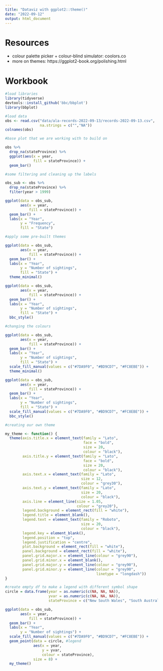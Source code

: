 ```yaml
---
title: "Dataviz with ggplot2::theme()"
date: "2022-09-12"
output: html_document
---
```


# Resources
- colour palette picker + colour-blind simulator: coolors.co
- more on themes: https://ggplot2-book.org/polishing.html

# Workbook

```r
#load libraries
library(tidyverse)
devtools::install_github('bbc/bbplot')
library(bbplot)
```

```r
#load data
obs <- read.csv("data/ala-records-2022-09-13/records-2022-09-13.csv",
                na.strings = c("","NA"))
colnames(obs)
```

```r
#base plot that we are working with to build on

obs %>% 
  drop_na(stateProvince) %>% 
  ggplot(aes(x = year,
             fill = stateProvince)) +
  geom_bar()
```

```r
#some filtering and cleaning up the labels

obs_sub <- obs %>% 
  drop_na(stateProvince) %>% 
  filter(year > 1999)

ggplot(data = obs_sub,
       aes(x = year,
           fill = stateProvince)) +
  geom_bar() +
  labs(x = "Year",
       y = "Frequency",
       fill = "State")
```

```r
#apply some pre-built themes

ggplot(data = obs_sub,
       aes(x = year,
           fill = stateProvince)) +
  geom_bar() +
  labs(x = "Year",
       y = "Number of sightings",
       fill = "State") +
  theme_minimal()

ggplot(data = obs_sub,
       aes(x = year,
           fill = stateProvince)) +
  geom_bar() +
  labs(x = "Year",
       y = "Number of sightings",
       fill = "State") +
  bbc_style()
```

```r
#changing the colours

ggplot(data = obs_sub,
       aes(x = year,
           fill = stateProvince)) +
  geom_bar() +
  labs(x = "Year",
       y = "Number of sightings",
       fill = "State") +
  scale_fill_manual(values = c("#7DA9F0", "#BD9CD7", "#FC8EBE")) +
  theme_minimal()

ggplot(data = obs_sub,
       aes(x = year,
           fill = stateProvince)) +
  geom_bar() +
  labs(x = "Year",
       y = "Number of sightings",
       fill = "State") +
  scale_fill_manual(values = c("#7DA9F0", "#BD9CD7", "#FC8EBE")) +
  bbc_style()
```

```r
#creating our own theme

my_theme <- function() {
  theme(axis.title.x = element_text(family = "Lato",
                                    face = "bold",
                                    size = 20,
                                    colour = "black"),
        axis.title.y = element_text(family = "Lato",
                                    face = "bold",
                                    size = 20,
                                    colour = "black"),
        axis.text.x = element_text(family = "Lato",
                                   size = 12,
                                   colour = "grey30"),
        axis.text.y = element_text(family = "Lato",
                                   size = 20,
                                   colour = "black"),
        axis.line = element_line(size = 1.05,
                                 colour = "grey20"),
        legend.background = element_rect(fill = "white"),
        legend.title = element_blank(),
        legend.text = element_text(family = "Roboto",
                                   size = 20,
                                   colour = "black"),
        legend.key = element_blank(),
        legend.position = "top",
        legend.justification = "centre",
        plot.background = element_rect(fill = "white"),
        panel.background = element_rect(fill = "white"),
        panel.grid.major.x = element_line(colour = "grey90"),
        panel.grid.minor.x = element_blank(),
        panel.grid.major.y = element_line(colour = "grey90"),
        panel.grid.minor.y = element_line(colour = "grey90",
                                          linetype = "longdash"))
}

#create empty df to make a legend with different symbol shape
circle = data.frame(year = as.numeric(c(NA, NA, NA)),
                    yvar = as.numeric(c(NA, NA, NA)),
                    stateProvince = c("New South Wales", "South Australia", "Western Australia"))

ggplot(data = obs_sub,
       aes(x = year,
           fill = stateProvince)) +
  geom_bar() +
  labs(x = "Year",
       y = "Number of sightings") +
  scale_fill_manual(values = c("#7DA9F0", "#BD9CD7", "#FC8EBE")) +
  geom_point(data = circle, #legend
             aes(x = year,
                 y = yvar,
                 colour = stateProvince),
             size = 8) +
  my_theme()
```
